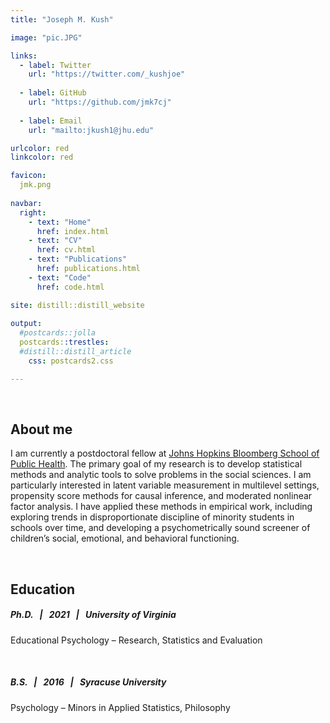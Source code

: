 ```yaml
---
title: "Joseph M. Kush"

image: "pic.JPG"

links:
  - label: Twitter
    url: "https://twitter.com/_kushjoe"
    
  - label: GitHub
    url: "https://github.com/jmk7cj"
    
  - label: Email
    url: "mailto:jkush1@jhu.edu"

urlcolor: red
linkcolor: red

favicon: 
  jmk.png
  
navbar:
  right:
    - text: "Home"
      href: index.html
    - text: "CV"
      href: cv.html
    - text: "Publications"
      href: publications.html
    - text: "Code"
      href: code.html

site: distill::distill_website
                          
output:
  #postcards::jolla 
  postcards::trestles:
  #distill::distill_article
    css: postcards2.css

---
```


<!--- 
<style type="text/css">

body, td {
   font-size: 16px;
}

</style>
--> 

<br>

## About me

I am currently a postdoctoral fellow at [Johns Hopkins Bloomberg School of Public Health](https://publichealth.jhu.edu/){target="_blank"}. The primary goal of my research is to develop statistical methods and analytic tools to solve problems in the social sciences. I am particularly interested in latent variable measurement in multilevel settings, propensity score methods for causal inference, and moderated nonlinear factor analysis. I have applied these methods in empirical work, including exploring trends in disproportionate discipline of minority students in schools over time, and developing a psychometrically sound screener of children’s social, emotional, and behavioral functioning.


<br>

## Education
##### Ph.D. &nbsp; | &nbsp; 2021 &nbsp; | &nbsp; University of Virginia 
Educational Psychology – Research, Statistics and Evaluation 

<br>

##### B.S. &nbsp; | &nbsp; 2016 &nbsp; | &nbsp; Syracuse University
Psychology – Minors in Applied Statistics, Philosophy




